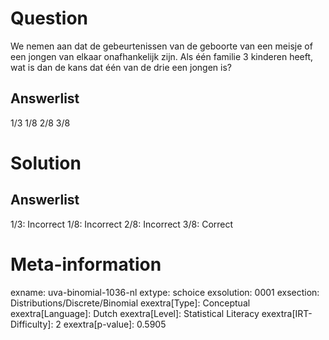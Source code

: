 Question
========

We nemen aan dat de gebeurtenissen van de geboorte van een meisje of een
jongen van elkaar onafhankelijk zijn. Als één familie 3 kinderen heeft,
wat is dan de kans dat één van de drie een jongen is?

Answerlist
----------

1/3
1/8
2/8
3/8

Solution
========

Answerlist
----------

1/3: Incorrect
1/8: Incorrect
2/8: Incorrect
3/8: Correct

Meta-information
================
exname: uva-binomial-1036-nl
extype: schoice
exsolution: 0001
exsection: Distributions/Discrete/Binomial
exextra[Type]: Conceptual
exextra[Language]: Dutch
exextra[Level]: Statistical Literacy
exextra[IRT-Difficulty]: 2
exextra[p-value]: 0.5905

